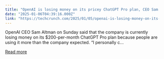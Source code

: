 ```yaml
---
title: "OpenAI is losing money on its pricey ChatGPT Pro plan, CEO Sam Altman says"
date: "2025-01-06T04:39:16.000Z"
link: "https://techcrunch.com/2025/01/05/openai-is-losing-money-on-its-pricey-chatgpt-pro-plan-ceo-sam-altman-says/"
---
```


OpenAI CEO Sam Altman on Sunday said that the company is currently losing money on its $200-per-month ChatGPT Pro plan because people are using it more than the company expected. &#8220;I personally c...

[Read more](https://techcrunch.com/2025/01/05/openai-is-losing-money-on-its-pricey-chatgpt-pro-plan-ceo-sam-altman-says/)
